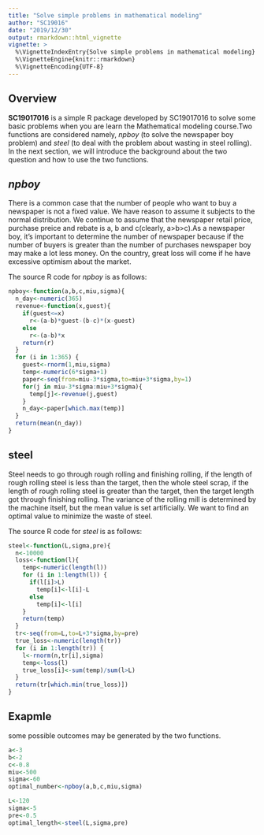 ```yaml
---
title: "Solve simple problems in mathematical modeling"
author: "SC19016"
date: "2019/12/30"
output: rmarkdown::html_vignette
vignette: >
  %\VignetteIndexEntry{Solve simple problems in mathematical modeling}
  %\VignetteEngine{knitr::rmarkdown}
  %\VignetteEncoding{UTF-8}
---
```


## Overview

__SC19017016__ is a simple R package developed by SC19017016 to solve some basic problems when you are learn the Mathematical modeling course.Two functions are considered namely, _npboy_ (to solve the newspaper boy problem) and _steel_ (to deal with the problem about wasting in steel rolling). In the next section, we will introduce the background about the two question and how to use the two functions.

## _npboy_

There is a common case that the number of people who want to buy a newspaper is not a fixed value. We have reason to assume it subjects to the normal distribution. We continue to assume that the newspaper retail price, purchase preice and rebate is a, b and c(clearly, a>b>c).As a newspaper boy, it's important to determine the number of newspaper because if the number of buyers is greater than the number of purchases newspaper boy may make a lot less money. On the country, great loss will come if he have excessive optimism about the market.

The source R code for _npboy_ is as follows:

```r
npboy<-function(a,b,c,miu,sigma){
  n_day<-numeric(365)
  revenue<-function(x,guest){
    if(guest<=x)
      r<-(a-b)*guest-(b-c)*(x-guest)
    else
      r<-(a-b)*x
    return(r)
  }
  for (i in 1:365) {
    guest<-rnorm(1,miu,sigma)
    temp<-numeric(6*sigma+1)
    paper<-seq(from=miu-3*sigma,to=miu+3*sigma,by=1)
    for(j in miu-3*sigma:miu+3*sigma){
      temp[j]<-revenue(j,guest)
    }
    n_day<-paper[which.max(temp)]
  }
  return(mean(n_day))
}

```

## steel

Steel needs to go through rough rolling and finishing rolling, if the length of rough rolling steel is less than the target, then the whole steel scrap, if the length of rough rolling steel is greater than the target, then the target length got through finishing rolling.
The variance of the rolling mill is determined by the machine itself, but the mean value is set artificially. We want to find an optimal value to minimize the waste of steel.

The source R code for _steel_ is as follows:

```r
steel<-function(L,sigma,pre){
  n<-10000
  loss<-function(l){
    temp<-numeric(length(l))
    for (i in 1:length(l)) {
      if(l[i]>L)
        temp[i]<-l[i]-L
      else
        temp[i]<-l[i]
    }
    return(temp)
  }
  tr<-seq(from=L,to=L+3*sigma,by=pre)
  true_loss<-numeric(length(tr))
  for (i in 1:length(tr)) {
    l<-rnorm(n,tr[i],sigma)
    temp<-loss(l)
    true_loss[i]<-sum(temp)/sum(l>L)
  }
  return(tr[which.min(true_loss)])
}

```

## Exapmle

some possible outcomes may be generated by the two functions.

```r
a<-3
b<-2
c<-0.8
miu<-500
sigma<-60
optimal_number<-npboy(a,b,c,miu,sigma)
```

```r
L<-120
sigma<-5
pre<-0.5
optimal_length<-steel(L,sigma,pre)
```